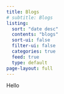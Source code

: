 ```yaml
---
title: Blogs
# subtitle: Blogs
listing:
  sort: "date desc"
  contents: "blogs"
  sort-ui: false
  filter-ui: false
  categories: true
  feed: true
  type: default
page-layout: full
---
```

Hello